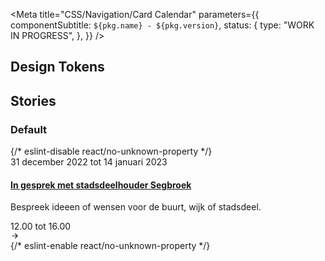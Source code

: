 

<Meta
  title="CSS/Navigation/Card Calendar"
  parameters={{
    componentSubtitle: `${pkg.name} - ${pkg.version}`,
    status: {
      type: "WORK IN PROGRESS",
    },
  }}
/>

<Description markdown={readme} />

## Design Tokens

<DesignTokenDocBlock categoryName="Card Calendar" viewType="table" />

## Stories

### Default

<Canvas>
  {/* eslint-disable react/no-unknown-property */}
  <Story name="Default">
    <div class="denhaag-card-calendar__wrapper">
      <div class="denhaag-card-calendar__item">
        <div class="denhaag-card-calendar__item__date">
          <span>31 december 2022 tot 14 januari 2023</span>
        </div>
        <h4 class="denhaag-card-calendar__item__title">
          <a href="/">In gesprek met stadsdeelhouder Segbroek</a>
        </h4>
        <p class="denhaag-card-calendar__item__content">Bespreek ideeen of wensen voor de buurt, wijk of stadsdeel.</p>
        <div class="denhaag-card-calendar__item__footer">
          <div class="denhaag-card-calendar__item__footer__time">
            <span class="denhaag-card-calendar__item__footer__time__icon"></span>
            <span class="denhaag-card-calendar__item__footer__time__text">12.00 tot 16.00</span>
          </div>
          <div class="denhaag-card-calendar__item__footer__action">
            <svg
              width="1em"
              height="1em"
              viewBox="0 0 24 24"
              fill="none"
              xmlns="http://www.w3.org/2000/svg"
              class="denhaag-icon"
              focusable="false"
              aria-hidden="true"
              shape-rendering="auto"
            >
              <path
                d="M12.293 5.293a1 1 0 011.414 0l6 6a1 1 0 010 1.414l-6 6a1 1 0 01-1.414-1.414L16.586 13H5a1 1 0 110-2h11.586l-4.293-4.293a1 1 0 010-1.414z"
                fill="currentColor"
              ></path>
            </svg>
          </div>
        </div>
      </div>
    </div>
  </Story>
  {/* eslint-enable react/no-unknown-property */}
</Canvas>
